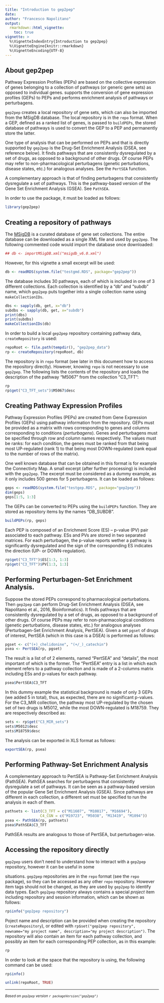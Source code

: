 ```yaml
---
title: "Introduction to gep2pep"
date: 
author: "Francesco Napolitano"
output:
  rmarkdown::html_vignette:
    toc: true
vignette: >
  %\VignetteIndexEntry{Introduction to gep2pep}
  %\VignetteEngine{knitr::rmarkdown}
  %\VignetteEncoding{UTF-8}
---
```



## About gep2pep

Pathway Expression Profiles (PEPs) are based on the collective
expression of genes belonging to a collection of pathways (or generic
gene sets) as opposed to individual genes. \code{gep2pep} supports the
conversion of gene expression profiles (GEPs) to PEPs and performs
enrichment analysis of pathways or perturbagens.

`gep2pep` creates a local repository of gene sets, which can also be
imported from the MSigDB database. The local repository is in the
`repo` format. When a GEP, defined as a ranked list of genes, is
passed to `buildPEPs`, the stored database of pathways is used to
convert the GEP to a PEP and permanently store the latter.

One type of analysis that can be performed on PEPs and that is
directly supported by `gep2pep` is the Drug-Set Enrichment Analysis
(DSEA, see reference below). It finds pathways that are consistently
dysregulated by a set of drugs, as opposed to a background of other
drugs. Of course PEPs may refer to non-pharmacological perturbagens
(genetic perturbations, disease states, etc.) for analogous
analyses. See the `PertSEA` function.

A complementary approach is that of finding perturbagens that
consistently dysregulate a set of pathways. This is the pathway-based
version of the Gene Set Enrichment Analysis (GSEA). See `PathSEA`.

In order to use the package, it must be loaded as follows:

```r
library(gep2pep)
```


## Creating a repository of pathways

The [MSigDB](http://software.broadinstitute.org/gsea/msigdb) is a
curated database of gene set collections. The entire database can be
downloaded as a single XML file and used by `gep2pep`. The following
commented code would import the database once downloaded:

```r
## db <- importMSigDB.xml("msigdb_v6.0.xml")
```

However, for this vignette a small excerpt will be used:

```r
db <- readRDS(system.file("testgmd.RDS", package="gep2pep"))
```

The database includes 30 pathways, each of which is included in
one of 3 different collections. Each collection is identified by a
"db" and "subdb" name, which `gep2pep` puts together into a single
collection name using `makeCollectionIDs`.


```r
dbs <- sapply(db, get, x="db")
subdbs <- sapply(db, get, x="subdb")
print(dbs)
print(subdbs)
makeCollectionIDs(db)
```

In order to build a local `gep2pep` repository containing pathway
data, `createRepository` is used:

```r
repoRoot <- file.path(tempdir(), "gep2pep_data")
rp <- createRepository(repoRoot, db)
```

The repository is in `repo` format (see later in this document how to
access the repository directly). However, knowing `repo` is not
necessary to use `gep2pep`. The following lists the contents of the
repository and loads the description of the pathway "M5067" from the
collection "C3_TFT":

```r
rp
rp$get("C3_TFT_sets")$M5067$desc
```


## Creating Pathway Expression Profiles

Pathway Expression Profiles (PEPs) are created from Gene Expression
Profiles (GEPs) using pathway information from the
repository. GEPs must be provided as a matrix with rows corresponding
to genes and columns corresponding to conditions
(*perturbagens*). Genes and perturbagens must be specified through row
and column names respectively. The values must be ranks: for each
condition, the genes must be ranked from that being most UP-regulated
(rank 1) to that being most DOWN-regulated (rank equal to the number
of rows of the matrix).

One well known database that can be obtained in this format is for
example the Connectivty Map. A small excerpt (after further
processing) is included with the `gep2pep`. The excerpt must be
considered as a dummy example, as it only includes 500 genes for 5
perturbagens. It can be loaded as follows:

```r
geps <- readRDS(system.file("testgep.RDS", package="gep2pep"))
dim(geps)
geps[1:5, 1:3]
```

The GEPs can be converted to PEPs using the `buildPEPs` function. They
are stored as repository items by the names "DB_SUBDB".

```r
buildPEPs(rp, geps)
```

Each PEP is composed of an Enrichment Score (ES) -- p-value (PV) pair
associated to each pathway. ESs and PVs are stored in two separated
matrices. For each perturbagen, the p-value reports wether a pathway
is significantly dysregulated and the sign of the corresponding ES
indicates the direction (UP- or DOWN-regulation).

```r
rp$get("C3_TFT")$ES[1:3, 1:3]
rp$get("C3_TFT")$PV[1:3, 1:3]
```


## Performing Perturbagen-Set Enrichment Analysis.

Suppose the stored PEPs correspond to pharmacological
perturbations. Then `gep2pep` can perform Drug-Set Enrichment Analysis
(DSEA, see Napolitano et al., 2016, Bioinformatics). It finds pathways
that are consistently dysregulated by a set of drugs, as opposed to a
background of other drugs. Of course PEPs may refer to
non-pharmacological conditions (genetic perturbations, disease states,
etc.) for analogous analyses (Perturbagen-Set Enrichment Analysis,
PertSEA). Given a set `pgset` of drugs of interest, PertSEA (which in
this case is a DSEA) is performed as follows:

```r
pgset <- c("(+)_chelidonine", "(+/_)_catechin")
psea <- PertSEA(rp, pgset)
```

The result is a list of of 2 elements, named "PertSEA" and "details",
the most important of which is the former. The "PertSEA" entry is a
list in which each element refers to a pathway collection and is made
of a 2-columns matrix including ESs and p-values for each pathway.

```r
psea$PertSEA$C3_TFT
```

In this dummy example the statistical background is made of only 3
GEPs (we added 5 in total), thus, as expected, there are no
significant p-values. For the C3_MIR collection, the pathway most
UP-regulated by the chosen set of two drugs is M5012, while the most
DOWN-regulated is M18759. They are respectively described as:

```r
sets <- rp$get("C3_MIR_sets")
sets$M5012$desc
sets$M18759$desc
```

The analysis can be exported in XLS format as follows:

```r
exportSEA(rp, psea)
```


## Performing Pathway-Set Enrichment Analysis

A complementary approach to PertSEA is Pathway-Set Enrichment Analysis
(PathSEA). PathSEA searches for perturbagens that consistently
dysregulate a set of pathways. It can be seen as a pathway-based
version of the popular Gene Set Enrichment Analysis (GSEA). Since
pathways are different in each collection, a different set must be
specified to run the analysis in each of them.

```r
pathsets <- list(C3_TFT = c("M11607", "M10817", "M16694"),
                C4_CGN = c("M19723", "M5038", "M13419", "M1094"))
psea <- PathSEA(rp, pathsets)
psea$PathSEA$C3_TFT
```

PathSEA results are analogous to those of PertSEA, but
perturbagen-wise.


## Accessing the repository directly

`gep2pep` users don't need to understand how to interact with a
`gep2pep` repository, however it can be useful in some

situations. `gep2pep` repositories are in the `repo` format (see the
`repo` package), so they can be accessed as any other `repo`
repository. However item tags should not be changed, as they are used
by `gep2pep` to identify data types. Each `gep2pep` repository always
contains a special *project* item including repository and session
information, which can be shown as follows:

```r
rp$info("gep2pep repository")
```

Poject name and description can be provided when creating the
repository (`createRepository`), or edited with `rp$set("gep2pep
repository", newname="my project name", description="my project
description")`. The repository will also contain an item for each
pathway collection, and possibly an item for each corresponding PEP
collection, as in this example:

```r
rp
```

In order to look at the space that the repository is using, the
following command can be used:

```r
rp$info()
```


```r
unlink(repoRoot, TRUE)
```

<hr/><small><i>Based on `gep2pep` version  `r packageVersion("gep2pep")`</i></small>
